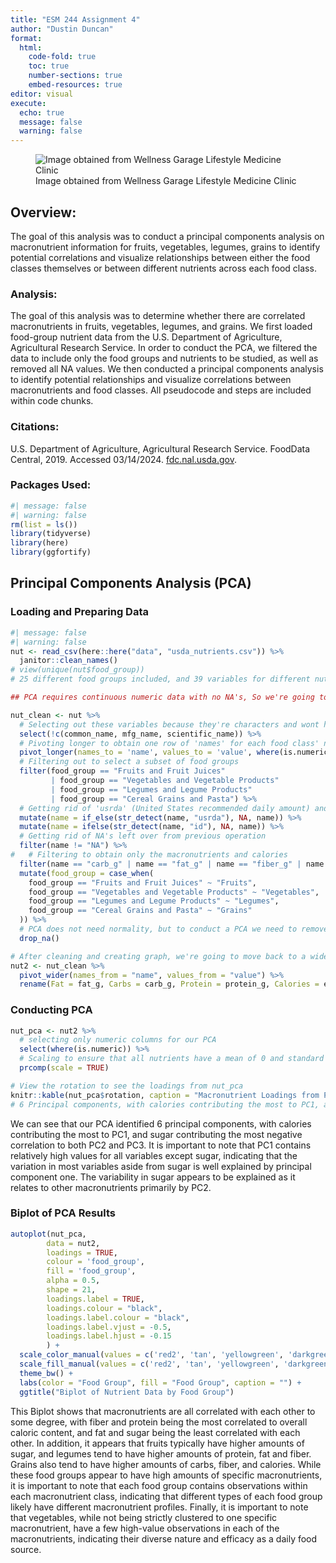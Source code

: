 ```yaml
---
title: "ESM 244 Assignment 4"
author: "Dustin Duncan"
format: 
  html:
    code-fold: true
    toc: true
    number-sections: true
    embed-resources: true
editor: visual
execute:
  echo: true
  message: false
  warning: false
---
```


![Image obtained from Wellness Garage Lifestyle Medicine Clinic](assignment_4_photo_fruits_veggies.jpeg){fig-align="center"}

## Overview:

The goal of this analysis was to conduct a principal components analysis on macronutrient information for fruits, vegetables, legumes, grains to identify potential correlations and visualize relationships between either the food classes themselves or between different nutrients across each food class.

### Analysis:

The goal of this analysis was to determine whether there are correlated macronutrients in fruits, vegetables, legumes, and grains. We first loaded food-group nutrient data from the U.S. Department of Agriculture, Agricultural Research Service. In order to conduct the PCA, we filtered the data to include only the food groups and nutrients to be studied, as well as removed all NA values. We then conducted a principal components analysis to identify potential relationships and visualize correlations between macronutrients and food classes. All pseudocode and steps are included within code chunks.

### Citations:

U.S. Department of Agriculture, Agricultural Research Service. FoodData Central, 2019. Accessed 03/14/2024. [fdc.nal.usda.gov](fdc.nal.usda.gov).

### Packages Used:

```r
#| message: false
#| warning: false
rm(list = ls())
library(tidyverse)
library(here)
library(ggfortify)
```

## Principal Components Analysis (PCA)

### Loading and Preparing Data

```r
#| message: false 
#| warning: false
nut <- read_csv(here::here("data", "usda_nutrients.csv")) %>% 
  janitor::clean_names() 
# view(unique(nut$food_group))
# 25 different food groups included, and 39 variables for different nutrients

## PCA requires continuous numeric data with no NA's, So we're going to drop the NA's and verify that columns are numeric 

nut_clean <- nut %>% 
  # Selecting out these variables because they're characters and wont help with PCA
  select(!c(common_name, mfg_name, scientific_name)) %>% 
  # Pivoting longer to obtain one row of 'names' for each food class' nutrient and its associated value
  pivot_longer(names_to = 'name', values_to = 'value', where(is.numeric)) %>%
  # Filtering out to select a subset of food groups
  filter(food_group == "Fruits and Fruit Juices" 
         | food_group == "Vegetables and Vegetable Products" 
         | food_group == "Legumes and Legume Products"  
         | food_group == "Cereal Grains and Pasta") %>% 
  # Getting rid of 'usrda' (United States recommended daily amount) and 'id' data because they don't indicate anything about the foods themselves
  mutate(name = if_else(str_detect(name, "usrda"), NA, name)) %>% 
  mutate(name = ifelse(str_detect(name, "id"), NA, name)) %>% 
  # Getting rid of NA's left over from previous operation
  filter(name != "NA") %>%
#   # Filtering to obtain only the macronutrients and calories
  filter(name == "carb_g" | name == "fat_g" | name == "fiber_g" | name == "protein_g" | name == "sugar_g" | name == "energy_kcal") %>% 
  mutate(food_group = case_when(
    food_group == "Fruits and Fruit Juices" ~ "Fruits",
    food_group == "Vegetables and Vegetable Products" ~ "Vegetables",
    food_group == "Legumes and Legume Products" ~ "Legumes",
    food_group == "Cereal Grains and Pasta" ~ "Grains"
  )) %>% 
  # PCA does not need normality, but to conduct a PCA we need to remove NA values
  drop_na() 

# After cleaning and creating graph, we're going to move back to a wider format to conduct our PCA 
nut2 <- nut_clean %>% 
  pivot_wider(names_from = "name", values_from = "value") %>% 
  rename(Fat = fat_g, Carbs = carb_g, Protein = protein_g, Calories = energy_kcal, Fiber = fiber_g, Sugar = sugar_g)
```

### Conducting PCA

```r
nut_pca <- nut2 %>% 
  # selecting only numeric columns for our PCA
  select(where(is.numeric)) %>% 
  # Scaling to ensure that all nutrients have a mean of 0 and standard deviation of 1
  prcomp(scale = TRUE)

# View the rotation to see the loadings from nut_pca
knitr::kable(nut_pca$rotation, caption = "Macronutrient Loadings from PCA")
# 6 Principal components, with calories contributing the most to PC1, and fat contributing the most to PC2


```

We can see that our PCA identified 6 principal components, with calories contributing the most to PC1, and sugar contributing the most negative correlation to both PC2 and PC3. It is important to note that PC1 contains relatively high values for all variables except sugar, indicating that the variation in most variables aside from sugar is well explained by principal component one. The variability in sugar appears to be explained as it relates to other macronutrients primarily by PC2.

### Biplot of PCA Results

```r
autoplot(nut_pca,
     	data = nut2,
     	loadings = TRUE,
     	colour = 'food_group',
     	fill = 'food_group',
     	alpha = 0.5,
     	shape = 21,
     	loadings.label = TRUE,
     	loadings.colour = "black",
     	loadings.label.colour = "black",
     	loadings.label.vjust = -0.5,
     	loadings.label.hjust = -0.15
     	) +
  scale_color_manual(values = c('red2', 'tan', 'yellowgreen', 'darkgreen', 'lightblue')) +
  scale_fill_manual(values = c('red2', 'tan', 'yellowgreen', 'darkgreen', 'lightblue')) +
  theme_bw() +
  labs(color = "Food Group", fill = "Food Group", caption = "") +
  ggtitle("Biplot of Nutrient Data by Food Group")
```

This Biplot shows that macronutrients are all correlated with each other to some degree, with fiber and protein being the most correlated to overall caloric content, and fat and sugar being the least correlated with each other. In addition, it appears that fruits typically have higher amounts of sugar, and legumes tend to have higher amounts of protein, fat and fiber. Grains also tend to have higher amounts of carbs, fiber, and calories. While these food groups appear to have high amounts of specific macronutrients, it is important to note that each food group contains observations within each macronutrient class, indicating that different types of each food group likely have different macronutrient profiles. Finally, it is important to note that vegetables, while not being strictly clustered to one specific macronutrient, have a few high-value observations in each of the macronutrients, indicating their diverse nature and efficacy as a daily food source.
